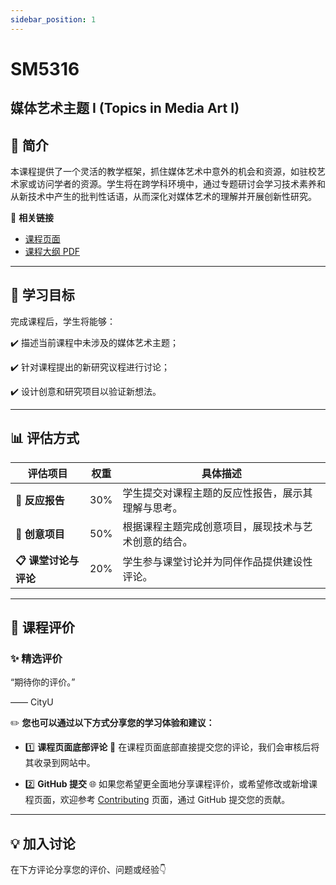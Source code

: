 ```yaml
---
sidebar_position: 1
---
```


# SM5316
## 媒体艺术主题 I (Topics in Media Art I)

## **📘 简介**
本课程提供了一个灵活的教学框架，抓住媒体艺术中意外的机会和资源，如驻校艺术家或访问学者的资源。学生将在跨学科环境中，通过专题研讨会学习技术素养和从新技术中产生的批判性话语，从而深化对媒体艺术的理解并开展创新性研究。

🔗 **相关链接**
- [课程页面](https://www.cityu.edu.hk/catalogue/pg/202425/course/SM5316.htm)
- [课程大纲 PDF](https://www.cityu.edu.hk/catalogue/pg/202425/course/SM5316.pdf)

---

## **🎯 学习目标**

完成课程后，学生将能够：

✔️ 描述当前课程中未涉及的媒体艺术主题；

✔️ 针对课程提出的新研究议程进行讨论；

✔️ 设计创意和研究项目以验证新想法。

---

## **📊 评估方式**

| **评估项目**          | **权重** | **具体描述**                                                                                       |
|----------------------|---------|---------------------------------------------------------------------------------------------------|
| **📂 反应报告**       | 30%      | 学生提交对课程主题的反应性报告，展示其理解与思考。                                                      |
| **📂 创意项目**       | 50%      | 根据课程主题完成创意项目，展现技术与艺术创意的结合。                                                    |
| **📋 课堂讨论与评论**   | 20%      | 学生参与课堂讨论并为同伴作品提供建设性评论。                                                           |

---

## **💬 课程评价**

### ✨ **精选评价**
<div className={commentStyles.commentBox}>
    <p className={commentStyles.commentText}>
        “期待你的评价。”
    </p>
    <p className={commentStyles.commentAuthor}>—— CityU</p>
</div>

✏️ **您也可以通过以下方式分享您的学习体验和建议：**

- 1️⃣ **课程页面底部评论**
💬 在课程页面底部直接提交您的评论，我们会审核后将其收录到网站中。

- 2️⃣ **GitHub 提交**
🌐 如果您希望更全面地分享课程评价，或希望修改或新增课程页面，欢迎参考 [Contributing](https://penjc.github.io/CityU/contributing) 页面，通过 GitHub 提交您的贡献。

---

## **💡 加入讨论**

在下方评论分享您的评价、问题或经验👇
<Utterances />